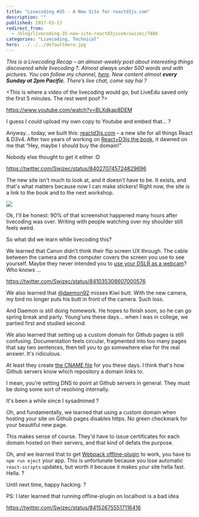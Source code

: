 ```yaml
---
title: "Livecoding #35 - A New Site for reactd3js.com"
description: ""
published: 2017-03-13
redirect_from:
  - /blog/livecoding-35-new-site-reactd3jscom/swizec/7486
categories: "Livecoding, Technical"
hero: ../../../defaultHero.jpg
---
```


_This is a Livecoding Recap – an almost-weekly post about interesting things discovered while livecoding ?. Almost always under 500 words and with pictures. You can follow my channel, [here](https://liveedu.tv/swizec). New content almost **every Sunday at 2pm Pacific**. There’s live chat, come say hai ?_

&lt;This is where a video of the livecoding would go, but LiveEdu saved only the first 5 minutes. The rest went poof ?>

https://www.youtube.com/watch?v=BLXdkap8DEM

I guess I _could_ upload my own copy to Youtube and embed that… ?

Anyway… today, we built this: [reactd3js.com](http://www.reactd3js.com) – a new site for all things React & D3v4. After two years of working on [React+D3js the book](https://swizec.com/reactd3js), it dawned on me that “Hey, maybe I should buy the domain!”

Nobody else thought to get it either :D

https://twitter.com/Swizec/status/840270745724829696

The new site isn't much to look at, and it doesn't have to be. It exists, and that's what matters because now I can make stickers! Right now, the site is a link to the book and to the next workshop.

![](https://swizec.com/wp-content/uploads/2017/03/Screen-Shot-2017-03-12-at-23.41.01.png)

Ok, I'll be honest: 90% of that screenshot happened many hours after livecoding was over. Writing with people watching over my shoulder still feels weird.

So what did we learn while livecoding this?

We learned that Canon didn't think their flip screen UX through. The cable between the camera and the computer covers the screen you use to see yourself. Maybe they never intended you to [use your DSLR as a webcam](https://swizec.com/blog/connected-canon-dslr-webcam/swizec/7477)? Who knows ...

https://twitter.com/Swizec/status/841035308607000576

We also learned that [@daemon92](https://www.liveedu.tv/daemon92/) misses Kiwi butt. With the new camera, my bird no longer puts his butt in front of the camera. Such loss.

And Daemon is still doing homework. He hopes to finish soon, so he can go spring break and party. Young'uns these days… when I was in college, we partied first and studied second.

We also learned that setting up a custom domain for Github pages is still confusing. Documentation feels circular, fragmented into too many pages that say two sentences, then tell you to go somewhere else for the real answer. It's ridiculous.

At least they create [the CNAME file](https://github.com/Swizec/reactd3js.com/blob/master/CNAME) for you these days. I think that's how Github servers know which repository a domain links to.

I mean, you're setting DNS to point at Github servers in general. They must be doing some sort of resolving internally.

It's been a while since I sysadmined ?

Oh, and fundamentally, we learned that using a custom domain when hosting your site on Github pages disables https. No green checkmark for your beautiful new page.

This makes sense of course. They'd have to issue certificates for each domain hosted on their servers, and that kind of defats the purpose.

Oh, and we learned that to get [Webpack offline-plugin](https://github.com/NekR/offline-plugin) to work, you have to `npm run eject` your app. This is unfortunate because you lose automatic `react-scripts` updates, but worth it because it makes your site hella fast. Hella. ?

Until next time, happy hacking. ?

PS: I later learned that running offline-plugin on localhost is a bad idea

https://twitter.com/Swizec/status/841526755517116416
